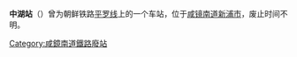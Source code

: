 {{朝鮮半島車站資訊
|公司色 = black
|文字色 = 
|站名 = 中湖站
|圖片 = 
|pxl = 
|圖片說明 =
|前一站 = [[云浦站|云浦]]
|前一站距離 = 3.6
|後一站距離 = 2.3
|後一站 = [[丰渔站|丰渔]]
|所屬路線 = [[平罗线|平罗线]]
|距離 = 393.2
|起點站 = [[平壤站|平壤]]
|諺文 = 중호역
|朝鮮漢字 = 中湖驛
|文觀部式 = Jungho-yeok
|馬-賴式 = Chungho-yŏk
|副站名 = 
|車站編號 = 
|停站路線數 = 
|所屬公司 = [[朝鮮民主主義人民共和國鐵道省|朝鮮民主主義人民共和國鐵道省]]
|所在地 =[[咸鏡南道|咸鏡南道]][[新浦市|新浦市]]
|車站構造 = 地面车站
|月台配置 = 
|啟用年月日 =
|廢站年月日 = 
|上下車人次 = 
|統計年度 = 
|轉車 = 
|備註 = 
|全寬備註 = 
}}

'''中湖站'''（{{lang-ko|중호역/中湖驛}}）曾为朝鲜铁路[[平罗线|平罗线]]上的一个车站，位于[[咸镜南道|咸镜南道]][[新浦市|新浦市]]，废止时间不明。

{{平罗线}}

[[Category:咸鏡南道鐵路廢站|Category:咸鏡南道鐵路廢站]]